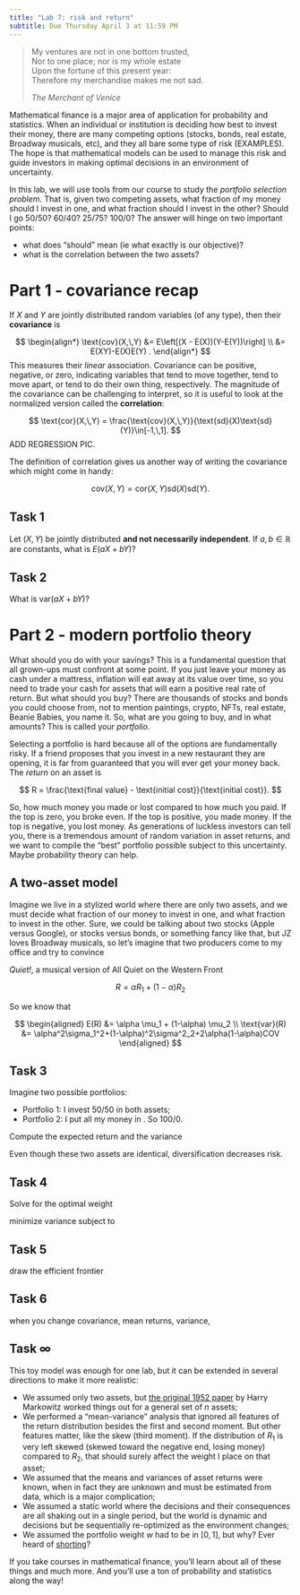 ```yaml
---
title: "Lab 7: risk and return"
subtitle: Due Thursday April 3 at 11:59 PM
---
```


> My ventures are not in one bottom trusted,<br>Nor to one place; nor is my whole estate<br>Upon the fortune of this present year:<br>Therefore my merchandise makes me not sad.
>
> *The Merchant of Venice*

Mathematical finance is a major area of application for probability and statistics. When an individual or institution is deciding how best to invest their money, there are many competing options (stocks, bonds, real estate, Broadway musicals, etc), and they all bare some type of risk (EXAMPLES). The hope is that mathematical models can be used to manage this risk and guide investors in making optimal decisions in an environment of uncertainty.

In this lab, we will use tools from our course to study the *portfolio selection problem*. That is, given two competing assets, what fraction of my money should I invest in one, and what fraction should I invest in the other? Should I go 50/50? 60/40? 25/75? 100/0? The answer will hinge on two important points:

-   what does "should" mean (ie what exactly is our objective)?
-   what is the correlation between the two assets?

# Part 1 - covariance recap

If $X$ and $Y$ are jointly distributed random variables (of any type), then their **covariance** is

$$
\begin{align*}
\text{cov}(X,\,Y)
&=
E\left[(X - E(X))(Y-E(Y))\right]
\\
&=
E(XY)-E(X)E(Y)
.
\end{align*}
$$ This measures their *linear* association. Covariance can be positive, negative, or zero, indicating variables that tend to move together, tend to move apart, or tend to do their own thing, respectively. The magnitude of the covariance can be challenging to interpret, so it is useful to look at the normalized version called the **correlation**:

$$
\text{cor}(X,\,Y) = \frac{\text{cov}(X,\,Y)}{\text{sd}(X)\text{sd}(Y)}\in[-1,\,1].
$$ ADD REGRESSION PIC.

The definition of correlation gives us another way of writing the covariance which might come in handy:

$$
\text{cov}(X,\,Y) = \text{cor}(X,\,Y)\text{sd}(X)\text{sd}(Y).
$$

## Task 1

Let $(X,\,Y)$ be jointly distributed **and not necessarily independent**. If $a,\,b\in\mathbb{R}$ are constants, what is $E(aX+bY)$?

## Task 2

What is $\text{var}(aX+bY)$?

::: {.callout-warning collapse="true"}
:::

# Part 2 - modern portfolio theory

What should you do with your savings? This is a fundamental question that all grown-ups must confront at some point. If you just leave your money as cash under a mattress, inflation will eat away at its value over time, so you need to trade your cash for assets that will earn a positive real rate of return. But what should you buy? There are thousands of stocks and bonds you could choose from, not to mention paintings, crypto, NFTs, real estate, Beanie Babies, you name it. So, what are you going to buy, and in what amounts? This is called your *portfolio*.

Selecting a portfolio is hard because all of the options are fundamentally risky. If a friend proposes that you invest in a new restaurant they are opening, it is far from guaranteed that you will ever get your money back. The *return* on an asset is

$$
R
=
\frac{\text{final value} - \text{initial cost}}{\text{initial cost}}.
$$

So, how much money you made or lost compared to how much you paid. If the top is zero, you broke even. If the top is positive, you made money. If the top is negative, you lost money. As generations of luckless investors can tell you, there is a tremendous amount of random variation in asset returns, and we want to compile the "best" portfolio possible subject to this uncertainty. Maybe probability theory can help.

## A two-asset model

Imagine we live in a stylized world where there are only two assets, and we must decide what fraction of our money to invest in one, and what fraction to invest in the other. Sure, we could be talking about two stocks (Apple versus Google), or stocks versus bonds, or something fancy like that, but JZ loves Broadway musicals, so let's imagine that two producers come to my office and try to convince

*Quiet!*, a musical version of All Quiet on the Western Front

$$
R = \alpha R_1 + (1-\alpha) R_2
$$

So we know that

$$
\begin{aligned}
E(R)
&=
\alpha
\mu_1
+
(1-\alpha)
\mu_2
\\
\text{var}(R)
&=
\alpha^2\sigma_1^2+(1-\alpha)^2\sigma^2_2+2\alpha(1-\alpha)COV
\end{aligned}
$$

## Task 3

Imagine two possible portfolios:

-   Portfolio 1: I invest 50/50 in both assets;
-   Portfolio 2: I put all my money in . So 100/0.

Compute the expected return and the variance

Even though these two assets are identical, diversification decreases risk.

## Task 4

Solve for the optimal weight

minimize variance subject to

## Task 5

draw the efficient frontier

## Task 6

when you change covariance, mean returns, variance,

## Task $\infty$

This toy model was enough for one lab, but it can be extended in several directions to make it more realistic:

-   We assumed only two assets, but [the original 1952 paper](https://www.jstor.org/stable/2975974) by Harry Markowitz worked things out for a general set of $n$ assets;
-   We performed a "mean-variance" analysis that ignored all features of the return distribution besides the first and second moment. But other features matter, like the skew (third moment). If the distribution of $R_1$ is very left skewed (skewed toward the negative end, losing money) compared to $R_2$, that should surely affect the weight I place on that asset;
-   We assumed that the means and variances of asset returns were known, when in fact they are unknown and must be estimated from data, which is a major complication;
-   We assumed a static world where the decisions and their consequences are all shaking out in a single period, but the world is dynamic and decisions but be sequentially re-optimized as the environment changes;
-   We assumed the portfolio weight $w$ had to be in $[0,\,1]$, but why? Ever heard of [shorting](https://en.wikipedia.org/wiki/Short_(finance))?

If you take courses in mathematical finance, you'll learn about all of these things and much more. And you'll use a ton of probability and statistics along the way!
